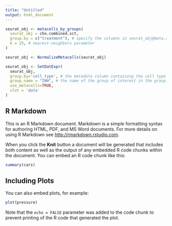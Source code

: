 ```yaml
---
title: "Untitled"
output: html_document
---
```


```r
seurat_obj <- metacells_by_groups(
  seurat_obj = cho.combined.sct,
  group.by = c("treatment"), # specify the columns in seurat_obj@meta.data to group by
  k = 25, # nearest-neighbors parameter
)

seurat_obj <- NormalizeMetacells(seurat_obj)
```


```r
seurat_obj <- SetDatExpr(
  seurat_obj,
  group.by='cell_type', # the metadata column containing the cell type info. This same column should have also been used in MetacellsByGroups
  group_name = "INH", # the name of the group of interest in the group.by column
  use_metacells=TRUE,
  slot = 'data'
)
```


## R Markdown

This is an R Markdown document. Markdown is a simple formatting syntax for authoring HTML, PDF, and MS Word documents. For more details on using R Markdown see <http://rmarkdown.rstudio.com>.

When you click the **Knit** button a document will be generated that includes both content as well as the output of any embedded R code chunks within the document. You can embed an R code chunk like this:

```r
summary(cars)
```

## Including Plots

You can also embed plots, for example:

```r
plot(pressure)
```

Note that the `echo = FALSE` parameter was added to the code chunk to prevent printing of the R code that generated the plot.
